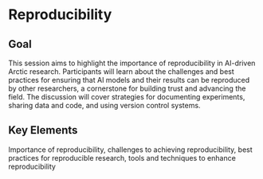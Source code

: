 # Reproducibility {.unnumbered}

## Goal {.unnumbered}
This session aims to highlight the importance of reproducibility in AI-driven Arctic research. Participants will learn about the challenges and best practices for ensuring that AI models and their results can be reproduced by other researchers, a cornerstone for building trust and advancing the field. The discussion will cover strategies for documenting experiments, sharing data and code, and using version control systems. 

## Key Elements {.unnumbered}
Importance of reproducibility, challenges to achieving reproducibility, best practices for reproducible research, tools and techniques to enhance reproducibility
